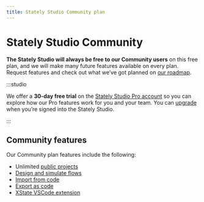 ```yaml
---
title: Stately Studio Community plan
---
```


# Stately Studio Community

**The Stately Studio will always be free to our Community users** on this free plan, and we will make many future features available on every plan. Request features and check out what we’ve got planned on [our roadmap](https://statelyai.canny.io).

:::studio

We offer a **30-day free trial** on the [Stately Studio Pro account](/studio-pro-plan) so you can explore how our Pro features work for you and your team. You can [upgrade](/upgrade) when you’re signed into the Stately Studio.

:::

## Community features

Our Community plan features include the following:

- Unlimited [public projects](/projects#change-a-projects-visibility)
- [Design and simulate flows](/#studio-editor)
- [Import from code](/import-from-code)
- [Export as code](/export-as-code)
- [XState VSCode extension](/tools/xstate-vscode-extension)
